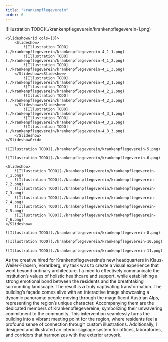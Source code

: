 ```yaml
---
title: "krankenpflegeverein"
order: 6
---
```


<Illustrations>
    ![Illustration TODO](./krankenpflegeverein/krankenpflegeverein-1.png)

    <SlideshowGrid cols={3}>
        <Slideshow>
            ![Illustration TODO](./krankenpflegeverein/krankenpflegeverein-4_1_1.png)
            ![Illustration TODO](./krankenpflegeverein/krankenpflegeverein-4_1_2.png)
            ![Illustration TODO](./krankenpflegeverein/krankenpflegeverein-4_1_3.png)
        </Slideshow><Slideshow>
            ![Illustration TODO](./krankenpflegeverein/krankenpflegeverein-4_2_1.png)
            ![Illustration TODO](./krankenpflegeverein/krankenpflegeverein-4_2_2.png)
            ![Illustration TODO](./krankenpflegeverein/krankenpflegeverein-4_2_3.png)
        </Slideshow><Slideshow>
            ![Illustration TODO](./krankenpflegeverein/krankenpflegeverein-4_3_1.png)
            ![Illustration TODO](./krankenpflegeverein/krankenpflegeverein-4_3_2.png)
            ![Illustration TODO](./krankenpflegeverein/krankenpflegeverein-4_3_3.png)
        </Slideshow>
    </SlideshowGrid>

    ![Illustration TODO](./krankenpflegeverein/krankenpflegeverein-5.png)

    ![Illustration TODO](./krankenpflegeverein/krankenpflegeverein-6.png)

    <Slideshow>
        ![Illustration TODO](./krankenpflegeverein/krankenpflegeverein-7_1.png)
        ![Illustration TODO](./krankenpflegeverein/krankenpflegeverein-7_2.png)
        ![Illustration TODO](./krankenpflegeverein/krankenpflegeverein-7_3.png)
        ![Illustration TODO](./krankenpflegeverein/krankenpflegeverein-7_4.png)
        ![Illustration TODO](./krankenpflegeverein/krankenpflegeverein-7_5.png)
        ![Illustration TODO](./krankenpflegeverein/krankenpflegeverein-7_6.png)
    </Slideshow>

    ![Illustration TODO](./krankenpflegeverein/krankenpflegeverein-8.png)

    ![Illustration TODO](./krankenpflegeverein/krankenpflegeverein-10.png)

    ![Illustration TODO](./krankenpflegeverein/krankenpflegeverein-11.png)
</Illustrations>

<Description>
    As the creative hired for Krankenpflegevereine’s new headquarters in
    Klaus-Weiler-Fraxern, Vorarlberg, my task was to create a visual experience that
    went beyond ordinary architecture. I aimed to effectively communicate the
    institution’s values of holistic healthcare and support, while establishing a
    strong emotional bond between the residents and the breathtaking surrounding
    landscape.          The result is a truly captivating transformation. The
    building’s façade comes alive with an interactive image showcasing a dynamic
    panorama: people moving through the magnificent Austrian Alps, representing the
    region’s unique character. Accompanying them are the dedicated members of
    Krankenpflegevereine, symbolizing their unwavering commitment to the community.
    This intervention seamlessly turns the building into a vibrant meeting point for
    the region, where residents feel a profound sense of connection through custom
    illustrations.          Additionally, I designed and illustrated an interior
    signage system for offices, laboratories, and corridors that harmonizes with the
    exterior artwork.
</Description>

